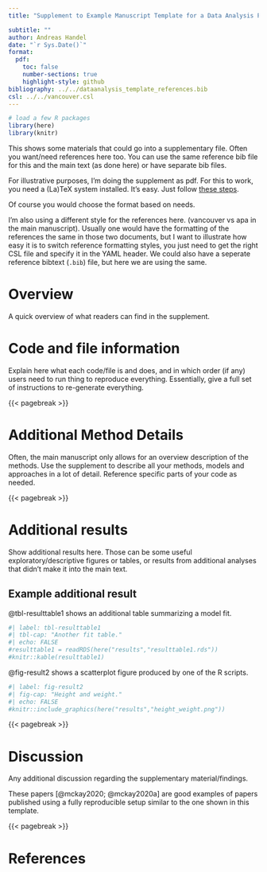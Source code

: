 ```yaml
---
title: "Supplement to Example Manuscript Template for a Data Analysis Project"

subtitle: ""
author: Andreas Handel
date: "`r Sys.Date()`"
format:
  pdf:
    toc: false
    number-sections: true
    highlight-style: github
bibliography: ../../dataanalysis_template_references.bib
csl: ../../vancouver.csl
---
```



```r
# load a few R packages
library(here)
library(knitr)
```




This shows some materials that could go into a supplementary file. Often you want/need references here too. You can use the same reference bib file for this and the main text (as done here) or have separate bib files.

For illustrative purposes, I'm doing the supplement as pdf. For this to work, you need a (La)TeX system installed. It's easy. Just follow [these steps](https://quarto.org/docs/output-formats/pdf-basics.html).

Of course you would choose the format based on needs.

I'm also using a different style for the references here. (vancouver vs apa in the main manuscript). Usually one would have the formatting of the references the same in those two documents, but I want to illustrate how easy it is to switch reference formatting styles, you just need to get the right CSL file and specify it in the YAML header. We could also have a seperate reference bibtext (`.bib`) file, but here we are using the same.

# Overview

A quick overview of what readers can find in the supplement.


# Code and file information

Explain here what each code/file is and does, and in which order (if any) users need to run thing to reproduce everything.
Essentially, give a full set of instructions to re-generate everything.


{{< pagebreak >}}


# Additional Method Details

Often, the main manuscript only allows for an overview description of the methods. Use the supplement to describe all your methods, models and approaches in a lot of detail. Reference specific parts of your code as needed.

{{< pagebreak >}}


# Additional results

Show additional results here. Those can be some useful exploratory/descriptive figures or tables, or results from additional analyses that didn't make it into the main text.


## Example additional result


@tbl-resulttable1 shows an additional table summarizing a model fit.

```r
#| label: tbl-resulttable1
#| tbl-cap: "Another fit table."
#| echo: FALSE
#resulttable1 = readRDS(here("results","resulttable1.rds"))
#knitr::kable(resulttable1)
```



@fig-result2 shows a scatterplot figure produced by one of the R scripts.


```r
#| label: fig-result2
#| fig-cap: "Height and weight."
#| echo: FALSE
#knitr::include_graphics(here("results","height_weight.png"))
```


{{< pagebreak >}}


# Discussion

Any additional discussion regarding the supplementary material/findings.

These papers [@mckay2020; @mckay2020a] are good examples of papers published using a fully reproducible setup similar to the one shown in this template. 

{{< pagebreak >}}


# References



